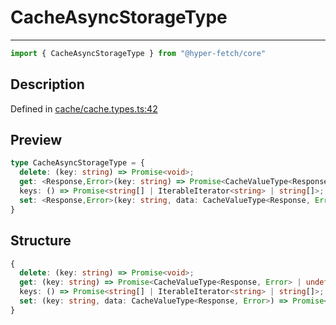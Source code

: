 

# CacheAsyncStorageType

<div class="api-docs__separator" data-reactroot="">

---

</div><div class="api-docs__import" data-reactroot="">

```ts
import { CacheAsyncStorageType } from "@hyper-fetch/core"
```

</div><div class="api-docs__section">

## Description

</div><div class="api-docs__description"><span class="api-docs__do-not-parse">



</span></div><p class="api-docs__definition">

Defined in [cache/cache.types.ts:42](https://github.com/BetterTyped/hyper-fetch/blob/3f01c37e/packages/core/src/cache/cache.types.ts#L42)

</p><div class="api-docs__section">

## Preview

</div><div class="api-docs__preview type">

```ts
type CacheAsyncStorageType = {
  delete: (key: string) => Promise<void>; 
  get: <Response,Error>(key: string) => Promise<CacheValueType<Response, Error> | undefined>; 
  keys: () => Promise<string[] | IterableIterator<string> | string[]>; 
  set: <Response,Error>(key: string, data: CacheValueType<Response, Error>) => Promise<void>; 
}
```

</div><div class="api-docs__section">

## Structure

</div><div class="api-docs__returns">

```ts
{
  delete: (key: string) => Promise<void>;
  get: (key: string) => Promise<CacheValueType<Response, Error> | undefined>;
  keys: () => Promise<string[] | IterableIterator<string> | string[]>;
  set: (key: string, data: CacheValueType<Response, Error>) => Promise<void>;
}
```

</div>